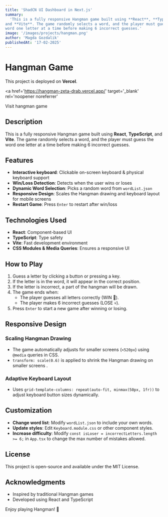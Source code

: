 ```yaml
---
title: 'ShadCN UI Dashboard in Next.js'
summary:
  'This is a fully responsive Hangman game built using **React**, **TypeScript**,
and **Vite**. The game randomly selects a word, and the player must guess the
word one letter at a time before making 6 incorrect guesses.'
image: '/images/projects/hangman.png'
author: 'Magda Gozdalik'
publishedAt: '17-02-2025'
---
```


# Hangman Game

This project is deployed on **Vercel**.

<a
  href='https://hangman-zeta-drab.vercel.app/'
  target='_blank'
  rel='noopener noreferrer'
>
  Visit hangman game
</a>

## Description

This is a fully responsive Hangman game built using **React**, **TypeScript**,
and **Vite**. The game randomly selects a word, and the player must guess the
word one letter at a time before making 6 incorrect guesses.

## Features

- **Interactive keyboard**: Clickable on-screen keyboard & physical keyboard
  support
- **Win/Loss Detection**: Detects when the user wins or loses
- **Dynamic Word Selection**: Picks a random word from `wordList.json`
- **Responsive Design**: Scales the Hangman drawing and keyboard layout for
  mobile screens
- **Restart Game**: Press `Enter` to restart after win/loss

## Technologies Used

- **React**: Component-based UI
- **TypeScript**: Type safety
- **Vite**: Fast development environment
- **CSS Modules & Media Queries**: Ensures a responsive UI

## How to Play

1. Guess a letter by clicking a button or pressing a key.
2. If the letter is in the word, it will appear in the correct position.
3. If the letter is incorrect, a part of the hangman will be drawn.
4. The game ends when:
   - The player guesses all letters correctly (WIN 🎉).
   - The player makes 6 incorrect guesses (LOSE 💀).
5. Press `Enter` to start a new game after winning or losing.

## Responsive Design

### **Scaling Hangman Drawing**

- The game automatically adjusts for smaller screens (`<520px`) using `@media`
  queries in CSS.
- `transform: scale(0.6)` is applied to shrink the Hangman drawing on smaller
  screens .

### **Adaptive Keyboard Layout**

- Uses `grid-template-columns: repeat(auto-fit, minmax(50px, 1fr))` to adjust
  keyboard button sizes dynamically.

## Customization

- **Change word list**: Modify `wordList.json` to include your own words.
- **Update styles**: Edit `Keyboard.module.css` or other component styles.
- **Increase difficulty**: Modify
  `const isLoser = incorrectLetters.length >= 6;` in `App.tsx` to change the max
  number of mistakes allowed.

## License

This project is open-source and available under the MIT License.

## Acknowledgments

- Inspired by traditional Hangman games
- Developed using React and TypeScript

Enjoy playing Hangman! 🚀
